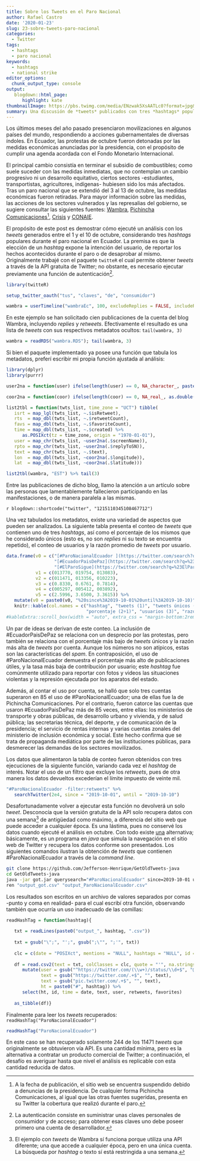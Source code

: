 ```yaml
---
title: Sobre los Tweets en el Paro Nacional
author: Rafael Castro
date: '2020-01-23'
slug: 23-sobre-tweets-paro-nacional
categories:
  - Twitter
tags:
  - hashtags
  - paro nacional
keywords:
  - hashtags
  - national strike
editor_options: 
  chunk_output_type: console
output:
   blogdown::html_page:
      highlight: kate
thumbnailImage: https://pbs.twimg.com/media/ENzwak5XsAATLc0?format=jpg&name=small
summary: Una discusión de *tweets* publicados con tres *hashtags* populares durante el paro de octubre en Ecuador, y del inconveniente para recuperar esos datos hoy en día.
---
```


Los últimos meses del año pasado presenciaron movilizaciones en algunos países del mundo, respondiendo a acciones gubernamentales de diversas índoles. En Ecuador, las protestas de octubre fueron detonadas por las medidas económicas anunciadas por la presidencia, con el propósito de cumplir una agenda acordada con el Fondo Monetario Internacional.

El principal cambio consistía en terminar el subsidio de combustibles; como suele suceder con las medidas inmediatas, que no contemplan un cambio progresivo ni un desarrollo equitativo, ciertos sectores -estudiantes, transportistas, agricultores, indígenas- hubiesen sido los más afectados. Tras un paro nacional que se extendió del 3 al 13 de octubre, las medidas económicas fueron retiradas. Para mayor información sobre las medidas, las acciones de los sectores vulnerados y las represalias del gobierno, se sugiere consultar las siguientes fuentes: [Wambra](https://wambra.ec/la-protesta-indigena-y-popular-que-levanto-a-ecuador/), [Pichincha Comunicaciones](http://www.pichinchacomunicaciones.com.ec/federaciones-de-transporte-del-pais-paralizaran-actividades-si-gobierno-no-deroga-decreto/)^[A la fecha de publicación, el sitio web se encuentra suspendido debido a denuncias de la presidencia. De cualquier forma Pichincha Comunicaciones, al igual que las otras fuentes sugeridas, presenta en su Twitter la cobertura que realizó durante el paro.], [Crisis](https://www.revistacrisis.com/coyuntura/apuntes-sobre-el-triunfo-popular-de-octubre/) y [CONAIE](https://conaie.org/2019/10/09/septimo-dia-de-movilizacion-nacional-del-movimiento-indigena/).

El propósito de este post es demostrar cómo ejecuté un análisis con los *tweets* generados entre el 1 y el 10 de octubre, considerando tres *hashtags* populares durante el paro nacional en Ecuador. La premisa es que la elección de un *hashtag* expone la intención del usuario, de reportar los hechos acontecidos durante el paro o de desaprobar al mismo. Originalmente trabajé con el paquete `twitteR` el cual permite obtener *tweets* a través de la API gratuita de Twitter; no obstante, es necesario ejecutar previamente una función de autenticación^[La autenticación consiste en suministrar unas claves personales de consumidor y de acceso; para obtener esas claves uno debe poseer primero una cuenta de desarrollador.].

```r
library(twitteR)

setup_twitter_oauth("tus", "claves", "de", "consumidor")

wambra = userTimeline("wambraEc", 100, excludeReplies = FALSE, includeRts = TRUE)
```

En este ejemplo se han solicitado cien publicaciones de la cuenta del blog Wambra, incluyendo *replies* y *retweets*. Efectivamente el resultado es una lista de *tweets* con sus respectivos metadatos ocultos: `tail(wambra, 3)`

```r
wambra = readRDS("wambra.RDS"); tail(wambra, 3)
```

Si bien el paquete implementado ya posee una función que tabula los metadatos, preferí escribir mi propia función ajustada al análisis:

```r
library(dplyr)
library(purrr)

user2na = function(user) ifelse(length(user) == 0, NA_character_, paste0("@", user))

coor2na = function(coor) ifelse(length(coor) == 0, NA_real_, as.double(coor))

list2tbl = function(twts_list, time_zone = "UCT") tibble(
   isrt = map_lgl(twts_list, ~.$isRetweet),
   rts  = map_dbl(twts_list, ~.$retweetCount),
   favs = map_dbl(twts_list, ~.$favoriteCount),
   time = map_dbl(twts_list, ~.$created) %>%
      as.POSIXct(tz = time_zone, origin = "1970-01-01"),
   user = map_chr(twts_list, ~user2na(.$screenName)),
   rpto = map_chr(twts_list, ~user2na(.$replyToSN)),
   text = map_chr(twts_list, ~.$text),
   lon  = map_dbl(twts_list, ~coor2na(.$longitude)),
   lat  = map_dbl(twts_list, ~coor2na(.$latitude)))

list2tbl(wambra, "EST") %>% tail(3)
```

Entre las publicaciones de dicho blog, llamo la atención a un artículo sobre las personas que lamentablemente fallecieron participando en las manifestaciones, o de manera paralela a las mismas.

`r blogdown::shortcode("twitter", "1215110345108467712")`

Una vez tabulados los metadatos, existe una variedad de aspectos que pueden ser analizados. La siguiente tabla presenta el conteo de *tweets* que contienen uno de tres *hashtags*, así como el porcentaje de los mismos que he considerado únicos (esto es, no son *replies* ni su texto se encuentra repetido), el conteo de usuarios y la razón promedio de *tweets* por usuario.

```r
data.frame(v0 = c("[#ParoNacionalEcuador ](https://twitter.com/search?q=%23ParoNacionalEcuador",
                  "[#EcuadorPaisDePaz](https://twitter.com/search?q=%23EcuadorPaisDePaz",
                  "[#ElParoSigue](https://twitter.com/search?q=%23ElParoSigue"),
           v1 = c(013770, 019754, 013083),
           v2 = c(011471, 013356, 010223),
           v3 = c(0.8330, 0.6761, 0.7814),
           v4 = c(005297, 005412, 003892),
           v5 = c(2.5996, 3.6500, 3.3615)) %>%
   mutate(v0 = paste0(v0, "%20since%3A2019-10-01%20until%3A2019-10-10)")) %>%
   knitr::kable(col.names = c("hashtag", "tweets (1)", "tweets únicos (2)",
                              "porcentaje (2÷1)", "usuarios (3)", "razón (1÷3)"))
#kableExtra::scroll_box(width = "auto", extra_css = "margin-bottom:2rem;")
```

Un par de ideas se derivan de este conteo. La inclusión de #EcuadorPaisDePaz se relaciona con un desprecio por las protestas, pero también se relaciona con el porcentaje más bajo de *tweets* únicos y la razón más alta de *tweets* por cuenta. Aunque los números no son atípicos, estas son las características del *spam*. En contraposición, el uso de #ParoNacionalEcuador demuestra el porcentaje más alto de publicaciones útiles, y la tasa más baja de contribución por usuario; este *hashtag* fue comúnmente utilizado para reportar con fotos y videos las situaciones violentas y la represión ejecutada por los aparatos del estado.

Además, al contar el uso por cuenta, se halló que solo tres cuentas superaron en 85 el uso de #ParoNacionalEcuador; una de ellas fue la de Pichincha Comunicaciones. Por el contrario, fueron catorce las cuentas que usaron #EcuadorPaisDePaz más de 85 veces, entre ellas: los ministerios de transporte y obras públicas, de desarrollo urbano y vivienda, y de salud pública; las secretarias técnica, del deporte, y de comunicación de la presidencia; el servicio de rentas internas y varias cuentas zonales del ministerio de inclusión económica y social. Este hecho confirma que se trata de propaganda mediática por parte de las instituciones públicas, para desmerecer las demandas de los sectores movilizados.

Los datos que alimentaron la tabla de conteo fueron obtenidos con tres ejecuciones de la siguiente función, variando cada vez el *hashtag* de interés. Notar el uso de un filtro que excluye los *retweets*, pues de otra manera los datos devueltos excederían el límite impuesto de veinte mil.

```r
"#ParoNacionalEcuador -filter:retweets" %>%
   searchTwitter(2e4, since = "2019-10-01", until = "2019-10-10")
```

Desafortunadamente volver a ejecutar esta función no devolverá un solo *tweet*. Desconocía que la versión gratuita de la API solo recupera datos con una semana^[El ejemplo con *tweets* de Wambra sí funciona porque utiliza una API diferente; una que accede a cualquier época, pero en una única cuenta. La búsqueda por *hashtag* o texto sí está restringida a una semana.] de antigüedad como máximo, a diferencia del sitio web que puede acceder a cualquier época. Es una lástima, pues no conservé los datos cuando ejecuté el análisis en octubre. Con todo existe [una](https://github.com/Jefferson-Henrique/GetOldTweets-java) alternativa; básicamente, es un programa en *java* que simula la navegación en el sitio web de Twitter y recupera los datos conforme son presentados. Los siguientes comandos ilustran la obtención de *tweets* que contienen #ParoNacionalEcuador a través de la *command line*.

```bash
git clone https://github.com/Jefferson-Henrique/GetOldTweets-java
cd GetOldTweets-java
java -jar got.jar querysearch="#ParoNacionalEcuador" since=2019-10-01 until=2019-10-15
ren "output_got.csv" "output_ParoNacionalEcuador.csv"
```

Los resultados son escritos en un archivo de valores separados por comas -punto y coma en realidad- para el cual escribí otra función, observando también que ocurría un uso inadecuado de las comillas:

```r
readHashTag = function(hashtag){
   
   txt = readLines(paste0("output_", hashtag, ".csv"))
   
   txt = gsub("\";", "';", gsub(";\"", ";'", txt))
   
   clc = c(date = "POSIXct", mentions = "NULL", hashtags = "NULL", id = "character")
   
   df = read.csv2(text = txt, colClasses = clc, quote = "'", na.strings = "") %>%
      mutate(user = gsub("^https://twitter.com/(\\w+)/status/\\d+$", "@\\1", permalink),
             text = gsub("https://twitter.com/.+$", "", text),
             text = gsub("pic.twitter.com/.+$", "", text),
             ht = paste0("#", hashtag)) %>%
      select(ht, id, time = date, text, user, retweets, favorites)
   
   as_tibble(df)}
```

Finalmente para leer los *tweets* recuperados: `readHashTag("ParoNacionalEcuador")`

```r
readHashTag("ParoNacionalEcuador")
```

En este caso se han recuperado solamente 244 de los 11471 *tweets* que originalmente se obtuvieron vía API. Es una cantidad mínima, pero es la alternativa a contratar un producto comercial de Twitter; a continuación, el desafío es averiguar hasta que nivel el análisis es replicable con esta cantidad reducida de datos.

